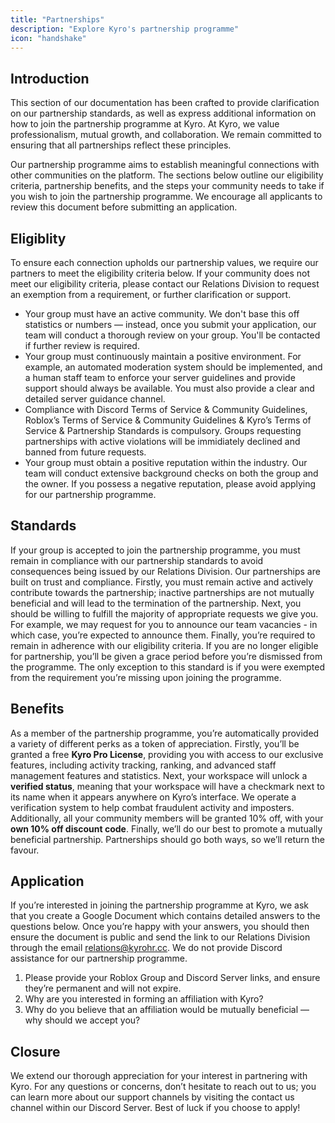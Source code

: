 ```yaml
---
title: "Partnerships"
description: "Explore Kyro's partnership programme"
icon: "handshake"
---
```


## Introduction

This section of our documentation has been crafted to provide clarification on our partnership standards, as well as express additional information on how to join the partnership programme at Kyro. At Kyro, we value professionalism, mutual growth, and collaboration. We remain committed to ensuring that all partnerships reflect these principles.

Our partnership programme aims to establish meaningful connections with other communities on the platform. The sections below outline our eligibility criteria, partnership benefits, and the steps your community needs to take if you wish to join the partnership programme. We encourage all applicants to review this document before submitting an application.

## Eligiblity

To ensure each connection upholds our partnership values, we require our partners to meet the eligibility criteria below. If your community does not meet our eligibility criteria, please contact our Relations Division to request an exemption from a requirement, or further clarification or support.

- Your group must have an active community. We don't base this off statistics or numbers — instead, once you submit your application, our team will conduct a thorough review on your group. You'll be contacted if further review is required.
- Your group must continuously maintain a positive environment. For example, an automated moderation system should be implemented, and a human staff team to enforce your server guidelines and provide support should always be available. You must also provide a clear and detailed server guidance channel.
- Compliance with Discord Terms of Service & Community Guidelines, Roblox’s Terms of Service & Community Guidelines & Kyro’s Terms of Service & Partnership Standards is compulsory. Groups requesting partnerships with active violations will be immidiately declined and banned from future requests.
- Your group must obtain a positive reputation within the industry. Our team will conduct extensive background checks on both the group and the owner. If you possess a negative reputation, please avoid applying for our partnership programme.

## Standards

If your group is accepted to join the partnership programme, you must remain in compliance with our partnership standards to avoid consequences being issued by our Relations Division. Our partnerships are built on trust and compliance. Firstly, you must remain active and actively contribute towards the partnership; inactive partnerships are not mutually beneficial and will lead to the termination of the partnership.  Next, you should be willing to fulfill the majority of appropriate requests we give you. For example, we may request for you to announce our team vacancies - in which case, you’re expected to announce them. Finally, you’re required to remain in adherence with our eligibility criteria. If you are no longer eligible for partnership, you’ll be given a grace period before you’re dismissed from the programme. The only exception to this standard is if you were exempted from the requirement you’re missing upon joining the programme.

## Benefits

As a member of the partnership programme, you’re automatically provided a variety of different perks as a token of appreciation. Firstly, you’ll be granted a free **Kyro Pro License**, providing you with access to our exclusive features, including activity tracking, ranking, and advanced staff management features and statistics. Next, your workspace will unlock a **verified status**, meaning that your workspace will have a checkmark next to its name when it appears anywhere on Kyro’s interface. We operate a verification system to help combat fraudulent activity and imposters. Additionally, all your community members will be granted 10% off, with your **own 10% off discount code**. Finally, we’ll do our best to promote a mutually beneficial partnership. Partnerships should go both ways, so we’ll return the favour.

## Application

If you’re interested in joining the partnership programme at Kyro, we ask that you create a Google Document which contains detailed answers to the questions below. Once you’re happy with your answers, you should then ensure the document is public and send the link to our Relations Division through the email relations@kyrohr.cc. We do not provide Discord assistance for our partnership programme.

1. Please provide your Roblox Group and Discord Server links, and ensure they’re permanent and will not expire.
2. Why are you interested in forming an affiliation with Kyro?
3. Why do you believe that an affiliation would be mutually beneficial — why should we accept you?

## Closure

We extend our thorough appreciation for your interest in partnering with Kyro. For any questions or concerns, don’t hesitate to reach out to us; you can learn more about our support channels by visiting the contact us channel within our Discord Server. Best of luck if you choose to apply!
